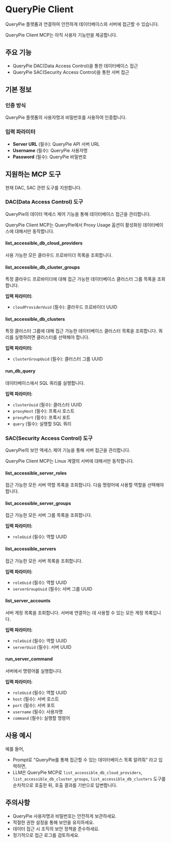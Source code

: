 
# QueryPie Client

QueryPie 플랫폼과 연결하여 안전하게 데이터베이스와 서버에 접근할 수 있습니다.

<Callout >
QueryPie Client MCP는 아직 사용자 기능만을 제공합니다.
</Callout>

## 주요 기능
- QueryPie DAC(Data Access Control)을 통한 데이터베이스 접근
- QueryPie SAC(Security Access Control)을 통한 서버 접근

## 기본 정보

### 인증 방식
QueryPie 플랫폼의 사용자명과 비밀번호를 사용하여 인증합니다.

### 입력 파라미터
- **Server URL** (필수): QueryPie API 서버 URL
- **Username** (필수): QueryPie 사용자명
- **Password** (필수): QueryPie 비밀번호

## 지원하는 MCP 도구
현재 DAC, SAC 관련 도구를 지원합니다.

### DAC(Data Access Control) 도구
QueryPie의 데이터 액세스 제어 기능을 통해 데이터베이스 접근을 관리합니다.

<Callout type="info">
QueryPie Client MCP는 QueryPie에서 Proxy Usage 옵션이 활성화된 데이터베이스에 대해서만 동작합니다.
</Callout>

#### list_accessible_db_cloud_providers
사용 가능한 모든 클라우드 프로바이더 목록을 조회합니다.

#### list_accessible_db_cluster_groups
특정 클라우드 프로바이더에 대해 접근 가능한 데이터베이스 클러스터 그룹 목록을 조회합니다.

**입력 파라미터:**
- `cloudProviderUuid` (필수): 클라우드 프로바이더 UUID

#### list_accessible_db_clusters
특정 클러스터 그룹에 대해 접근 가능한 데이터베이스 클러스터 목록을 조회합니다. 쿼리를 실행하려면 클러스터를 선택해야 합니다.

**입력 파라미터:**
- `clusterGroupUuid` (필수): 클러스터 그룹 UUID

#### run_db_query
데이터베이스에서 SQL 쿼리를 실행합니다.

**입력 파라미터:**
- `clusterUuid` (필수): 클러스터 UUID
- `proxyHost` (필수): 프록시 호스트
- `proxyPort` (필수): 프록시 포트
- `query` (필수): 실행할 SQL 쿼리

### SAC(Security Access Control) 도구
QueryPie의 보안 액세스 제어 기능을 통해 서버 접근을 관리합니다.

<Callout type="info">
QueryPie Client MCP는 Linux 계열의 서버에 대해서만 동작합니다.
</Callout>

#### list_accessible_server_roles
접근 가능한 모든 서버 역할 목록을 조회합니다. 다음 명령어에 사용할 역할을 선택해야 합니다.

#### list_accessible_server_groups
접근 가능한 모든 서버 그룹 목록을 조회합니다.

**입력 파라미터:**
- `roleUuid` (필수): 역할 UUID

#### list_accessible_servers
접근 가능한 모든 서버 목록을 조회합니다.

**입력 파라미터:**
- `roleUuid` (필수): 역할 UUID
- `serverGroupUuid` (필수): 서버 그룹 UUID

#### list_server_accounts
서버 계정 목록을 조회합니다. 서버에 연결하는 데 사용할 수 있는 모든 계정 목록입니다.

**입력 파라미터:**
- `roleUuid` (필수): 역할 UUID
- `serverUuid` (필수): 서버 UUID

#### run_server_command
서버에서 명령어를 실행합니다.

**입력 파라미터:**
- `roleUuid` (필수): 역할 UUID
- `host` (필수): 서버 호스트
- `port` (필수): 서버 포트
- `username` (필수): 사용자명
- `command` (필수): 실행할 명령어

## 사용 예시

예를 들어,
- Prompt로 "QueryPie를 통해 접근할 수 있는 데이터베이스 목록 알려줘" 라고 입력하면,
- LLM은 QueryPie MCP로 `list_accessible_db_cloud_providers`, `list_accessible_db_cluster_groups`, `list_accessible_db_clusters` 도구를 순차적으로 호출한 뒤, 호출 결과를 기반으로 답변합니다.

## 주의사항
- QueryPie 사용자명과 비밀번호는 안전하게 보관하세요.
- 적절한 권한 설정을 통해 보안을 유지하세요.
- 데이터 접근 시 조직의 보안 정책을 준수하세요.
- 정기적으로 접근 로그를 검토하세요. 